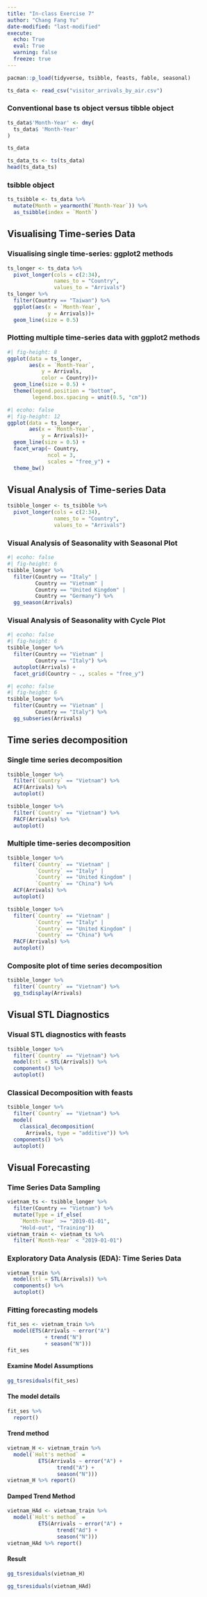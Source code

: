 ```yaml
---
title: "In-class Exercise 7"
author: "Chang Fang Yu"
date-modified: "last-modified"
execute:
  echo: True
  eval: True
  warning: false
  freeze: true
---
```


```r
pacman::p_load(tidyverse, tsibble, feasts, fable, seasonal)
```
```r
ts_data <- read_csv("visitor_arrivals_by_air.csv")
```
### Conventional base ts object versus tibble object
```r
ts_data$'Month-Year' <- dmy(
  ts_data$ 'Month-Year'
)
```
```r
ts_data
```
```r
ts_data_ts <- ts(ts_data)       
head(ts_data_ts)
```
### tsibble object
```R
ts_tsibble <- ts_data %>%
  mutate(Month = yearmonth(`Month-Year`)) %>%
  as_tsibble(index = `Month`)
```

## Visualising Time-series Data
### Visualising single time-series: ggplot2 methods
```r
ts_longer <- ts_data %>%
  pivot_longer(cols = c(2:34),
               names_to = "Country",
               values_to = "Arrivals")
ts_longer %>%
  filter(Country == "Taiwan") %>%
  ggplot(aes(x = `Month-Year`, 
             y = Arrivals))+
  geom_line(size = 0.5)
```
### Plotting multiple time-series data with ggplot2 methods

```r
#| fig-height: 8
ggplot(data = ts_longer, 
       aes(x = `Month-Year`, 
           y = Arrivals,
           color = Country))+
  geom_line(size = 0.5) +
  theme(legend.position = "bottom", 
        legend.box.spacing = unit(0.5, "cm"))

```
```r
#| ecoho: false
#| fig-height: 12
ggplot(data = ts_longer, 
       aes(x = `Month-Year`, 
           y = Arrivals))+
  geom_line(size = 0.5) +
  facet_wrap(~ Country,
             ncol = 3,
             scales = "free_y") +
  theme_bw()
```
## Visual Analysis of Time-series Data
```r
tsibble_longer <- ts_tsibble %>%
  pivot_longer(cols = c(2:34),
               names_to = "Country",
               values_to = "Arrivals")
```
### Visual Analysis of Seasonality with Seasonal Plot
```r
#| ecoho: false
#| fig-height: 6
tsibble_longer %>%
  filter(Country == "Italy" |
         Country == "Vietnam" |
         Country == "United Kingdom" |
         Country == "Germany") %>% 
  gg_season(Arrivals)
```
###  Visual Analysis of Seasonality with Cycle Plot

```R
#| ecoho: false
#| fig-height: 6
tsibble_longer %>%
  filter(Country == "Vietnam" |
         Country == "Italy") %>% 
  autoplot(Arrivals) + 
  facet_grid(Country ~ ., scales = "free_y")
```


```R
#| ecoho: false
#| fig-height: 6
tsibble_longer %>%
  filter(Country == "Vietnam" |
         Country == "Italy") %>% 
  gg_subseries(Arrivals)
```
## Time series decomposition
### Single time series decomposition
```r
tsibble_longer %>%
  filter(`Country` == "Vietnam") %>%
  ACF(Arrivals) %>% 
  autoplot()
```
```r
tsibble_longer %>%
  filter(`Country` == "Vietnam") %>%
  PACF(Arrivals) %>% 
  autoplot()
```
### Multiple time-series decomposition
```r
tsibble_longer %>%
  filter(`Country` == "Vietnam" |
         `Country` == "Italy" |
         `Country` == "United Kingdom" |
         `Country` == "China") %>%
  ACF(Arrivals) %>%
  autoplot()
```
```r
tsibble_longer %>%
  filter(`Country` == "Vietnam" |
         `Country` == "Italy" |
         `Country` == "United Kingdom" |
         `Country` == "China") %>%
  PACF(Arrivals) %>%
  autoplot()
```
### Composite plot of time series decomposition
```r
tsibble_longer %>%
  filter(`Country` == "Vietnam") %>%
  gg_tsdisplay(Arrivals)
```

## Visual STL Diagnostics
### Visual STL diagnostics with feasts

```R
tsibble_longer %>%
  filter(`Country` == "Vietnam") %>%
  model(stl = STL(Arrivals)) %>%
  components() %>%
  autoplot()
```

### Classical Decomposition with feasts
```r
tsibble_longer %>%
  filter(`Country` == "Vietnam") %>%
  model(
    classical_decomposition(
      Arrivals, type = "additive")) %>%
  components() %>%
  autoplot()
```
## Visual Forecasting
### Time Series Data Sampling
```r
vietnam_ts <- tsibble_longer %>%
  filter(Country == "Vietnam") %>% 
  mutate(Type = if_else(
    `Month-Year` >= "2019-01-01", 
    "Hold-out", "Training"))
vietnam_train <- vietnam_ts %>%
  filter(`Month-Year` < "2019-01-01")
```


### Exploratory Data Analysis (EDA): Time Series Data
```R
vietnam_train %>%
  model(stl = STL(Arrivals)) %>%
  components() %>%
  autoplot()
```
### Fitting forecasting models
```R
fit_ses <- vietnam_train %>%
  model(ETS(Arrivals ~ error("A") 
            + trend("N") 
            + season("N")))
fit_ses
```
#### Examine Model Assumptions
```R
gg_tsresiduals(fit_ses)
```
#### The model details
```R
fit_ses %>%
  report()
```
#### Trend method
```R
vietnam_H <- vietnam_train %>%
  model(`Holt's method` = 
          ETS(Arrivals ~ error("A") +
                trend("A") + 
                season("N")))
vietnam_H %>% report()
```
#### Damped Trend Method
```R
vietnam_HAd <- vietnam_train %>%
  model(`Holt's method` = 
          ETS(Arrivals ~ error("A") +
                trend("Ad") + 
                season("N")))
vietnam_HAd %>% report()
```
#### Result
```R
gg_tsresiduals(vietnam_H)
```
```R
gg_tsresiduals(vietnam_HAd)
```